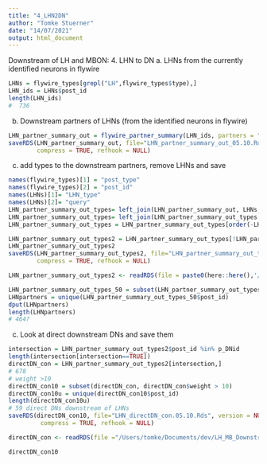 ```yaml
---
title: "4_LHN2DN"
author: "Tomke Stuerner"
date: "14/07/2021"
output: html_document
---
```


Downstream of LH and MBON:
4. LHN to DN 
  a. LHNs from the currently identified neurons in flywire
```r
LHNs = flywire_types[grepl("LH",flywire_types$type),]
LHN_ids = LHNs$post_id
length(LHN_ids)
#  736
```
  b. Downstream partners of LHNs (from the identified neurons in flywire)
```r
LHN_partner_summary_out = flywire_partner_summary(LHN_ids, partners = "outputs", details = FALSE) 
saveRDS(LHN_partner_summary_out, file="LHN_partner_summary_out_05.10.Rds", version = NULL,
        compress = TRUE, refhook = NULL)
```

  c. add types to the downstream partners, remove LHNs and save 
```r
names(flywire_types)[1] = "post_type"
names(flywire_types)[2] = "post_id"
names(LHNs)[1]= "LHN_type"
names(LHNs)[2]= "query"
LHN_partner_summary_out_types= left_join(LHN_partner_summary_out, LHNs, by = "query")
LHN_partner_summary_out_types= left_join(LHN_partner_summary_out_types, flywire_types, by = "post_id")
LHN_partner_summary_out_types = LHN_partner_summary_out_types[order(-LHN_partner_summary_out_types$weight),]
```
```r
LHN_partner_summary_out_types2 = LHN_partner_summary_out_types[!LHN_partner_summary_out_types$post_id %in% LHN_ids,]
LHN_partner_summary_out_types2
saveRDS(LHN_partner_summary_out_types2, file="LHN_partner_summary_out_types_05.10.Rds", version = NULL,
        compress = TRUE, refhook = NULL)
```
```r
LHN_partner_summary_out_types2 <- readRDS(file = paste0(here::here(),'/Users/tomke/Documents/dev/LH_MB_Downstream/LHN_partner_summary_out_types_14.7.Rds'))
```
```r
LHN_partner_summary_out_types_50 = subset(LHN_partner_summary_out_types2, LHN_partner_summary_out_types2$weight > 50)
LHNpartners = unique(LHN_partner_summary_out_types_50$post_id)
dput(LHNpartners)
length(LHNpartners)
# 464?
```

  c. Look at direct downstream DNs and save them
```r
intersection = LHN_partner_summary_out_types2$post_id %in% p_DNid
length(intersection[intersection==TRUE])
directDN_con = LHN_partner_summary_out_types2[intersection,]
# 678
# weight >10
directDN_con10 = subset(directDN_con, directDN_con$weight > 10)
directDN_con10u = unique(directDN_con10$post_id)
length(directDN_con10u)
# 59 direct DNs downstream of LHNs
saveRDS(directDN_con10, file="LHN_directDN_con.05.10.Rds", version = NULL,
         compress = TRUE, refhook = NULL)
```
```r
directDN_con <- readRDS(file ="/Users/tomke/Documents/dev/LH_MB_Downstream/LHN_directDN_con.Rds")
```

```r
directDN_con10
```